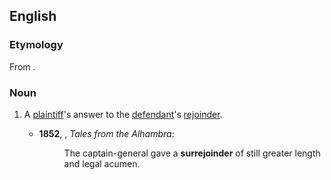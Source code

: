 ==English==

===Etymology===
From {{prefix|en|sur|rejoinder}}.

===Noun===
{{en-noun}}

# {{lb|en|legal}} A [[plaintiff]]'s answer to the [[defendant]]'s [[rejoinder]].
#* '''1852''', {{w|Washington Irving}}, ''Tales from the Alhambra'':
#*: The captain-general gave a '''surrejoinder''' of still greater length and legal acumen.